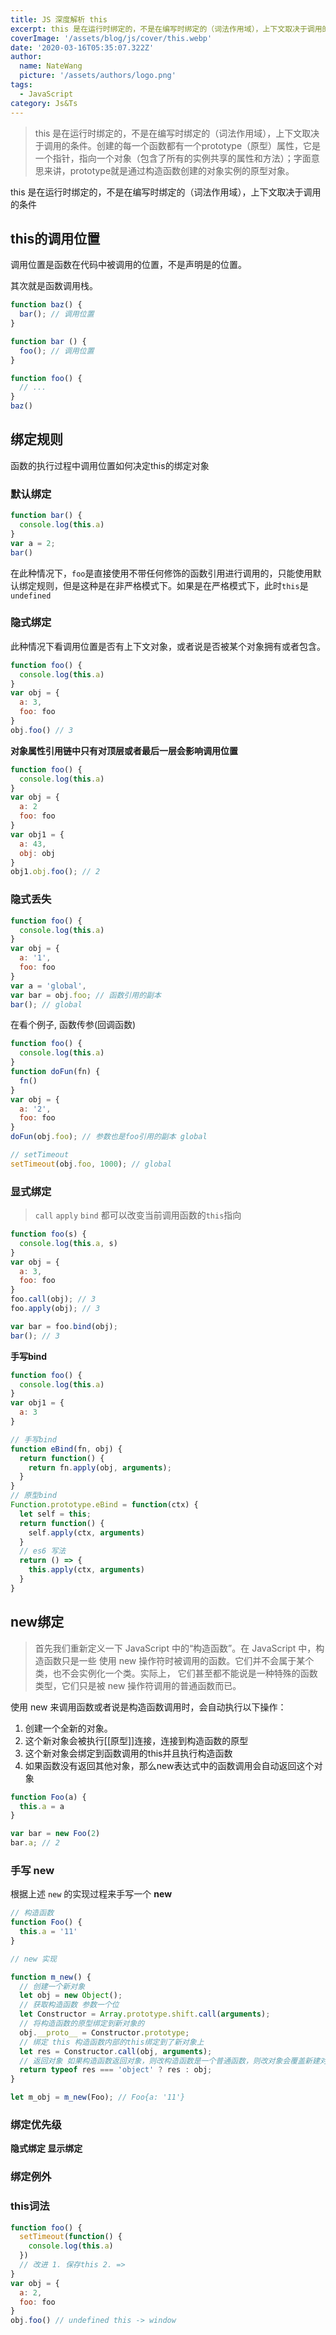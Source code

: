 ```yaml
---
title: JS 深度解析 this 
excerpt: this 是在运行时绑定的，不是在编写时绑定的（词法作用域），上下文取决于调用的条件。创建的每一个函数都有一个prototype（原型）属性，它是一个指针，指向一个对象（包含了所有的实例共享的属性和方法）；字面意思来讲，prototype就是通过构造函数创建的对象实例的原型对象。
coverImage: '/assets/blog/js/cover/this.webp'
date: '2020-03-16T05:35:07.322Z'
author:
  name: NateWang
  picture: '/assets/authors/logo.png'
tags:
  - JavaScript
category: Js&Ts
---
```



> this 是在运行时绑定的，不是在编写时绑定的（词法作用域），上下文取决于调用的条件。创建的每一个函数都有一个prototype（原型）属性，它是一个指针，指向一个对象（包含了所有的实例共享的属性和方法）；字面意思来讲，prototype就是通过构造函数创建的对象实例的原型对象。

this 是在运行时绑定的，不是在编写时绑定的（词法作用域），上下文取决于调用的条件

## this的调用位置

调用位置是函数在代码中被调用的位置，不是声明是的位置。

其次就是函数调用栈。

```javascript
function baz() {
  bar(); // 调用位置
}

function bar () {
  foo(); // 调用位置
}

function foo() {
  // ...
}
baz()
```

## 绑定规则

函数的执行过程中调用位置如何决定this的绑定对象

### 默认绑定

```javascript
function bar() {
  console.log(this.a)
}
var a = 2;
bar()
```

在此种情况下，`foo`是直接使用不带任何修饰的函数引用进行调用的，只能使用默认绑定规则，但是这种是在非严格模式下。如果是在严格模式下，此时`this`是`undefined`

### 隐式绑定

此种情况下看调用位置是否有上下文对象，或者说是否被某个对象拥有或者包含。

```javascript
function foo() {
  console.log(this.a)
}
var obj = {
  a: 3,
  foo: foo
}
obj.foo() // 3
```

**对象属性引用链中只有对顶层或者最后一层会影响调用位置**

```javascript
function foo() {
  console.log(this.a)
}
var obj = {
  a: 2
  foo: foo
}
var obj1 = {
  a: 43,
  obj: obj
}
obj1.obj.foo(); // 2
```

### 隐式丢失

```javascript
function foo() {
  console.log(this.a)
}
var obj = {
  a: '1',
  foo: foo
}
var a = 'global',
var bar = obj.foo; // 函数引用的副本
bar(); // global
```

在看个例子, 函数传参\(回调函数\)

```javascript
function foo() {
  console.log(this.a)
}
function doFun(fn) {
  fn()
}
var obj = {
  a: '2',
  foo: foo
}
doFun(obj.foo); // 参数也是foo引用的副本 global

// setTimeout
setTimeout(obj.foo, 1000); // global
```

### 显式绑定

> `call` `apply` `bind` 都可以改变当前调用函数的`this`指向

```javascript
function foo(s) {
  console.log(this.a, s)
}
var obj = {
  a: 3,
  foo: foo
}
foo.call(obj); // 3
foo.apply(obj); // 3

var bar = foo.bind(obj);
bar(); // 3
```

**手写bind**

```javascript
function foo() {
  console.log(this.a)
}
var obj1 = {
  a: 3
}

// 手写bind
function eBind(fn, obj) {
  return function() {
    return fn.apply(obj, arguments);
  }
}
// 原型bind
Function.prototype.eBind = function(ctx) {
  let self = this;
  return function() {
    self.apply(ctx, arguments)
  }
  // es6 写法
  return () => {
    this.apply(ctx, arguments)
  }
}
```

## new绑定

> 首先我们重新定义一下 JavaScript 中的“构造函数”。在 JavaScript 中，构造函数只是一些 使用 new 操作符时被调用的函数。它们并不会属于某个类，也不会实例化一个类。实际上， 它们甚至都不能说是一种特殊的函数类型，它们只是被 new 操作符调用的普通函数而已。

使用 new 来调用函数或者说是构造函数调用时，会自动执行以下操作：

1. 创建一个全新的对象。
2. 这个新对象会被执行\[\[原型\]\]连接，连接到构造函数的原型
3. 这个新对象会绑定到函数调用的this并且执行构造函数
4. 如果函数没有返回其他对象，那么new表达式中的函数调用会自动返回这个对象

```javascript
function Foo(a) {
  this.a = a
}

var bar = new Foo(2)
bar.a; // 2
```

### 手写 new

根据上述 `new` 的实现过程来手写一个 **new**

```javascript
// 构造函数
function Foo() {
  this.a = '11'
}

// new 实现

function m_new() {
  // 创建一个新对象
  let obj = new Object();
  // 获取构造函数 参数一个位
  let Constructor = Array.prototype.shift.call(arguments);
  // 将构造函数的原型绑定到新对象的
  obj.__proto__ = Constructor.prototype;
  // 绑定 this 构造函数内部的this绑定到了新对象上
  let res = Constructor.call(obj, arguments);
  // 返回对象 如果构造函数返回对象，则改构造函数是一个普通函数，则改对象会覆盖新建对象
  return typeof res === 'object' ? res : obj;
}

let m_obj = m_new(Foo); // Foo{a: '11'}
```

### 绑定优先级

**隐式绑定 显示绑定**

### 绑定例外

### this词法

```javascript
function foo() {
  setTimeout(function() {
    console.log(this.a)
  })
  // 改进 1. 保存this 2. => 
}
var obj = {
  a: 2,
  foo: foo
}
obj.foo() // undefined this -> window
```

